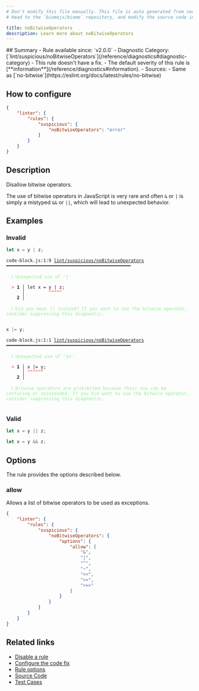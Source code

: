 ```yaml
---
# Don't modify this file manually. This file is auto generated from source, and you will lose your changes next time the website is built.
# Head to the `biomejs/biome` repository, and modify the source code in there.

title: noBitwiseOperators
description: Learn more about noBitwiseOperators
---
```


<Tabs>
<TabItem label="JavaScript (and super languages)" icon="seti:javascript">
## Summary
- Rule available since: `v2.0.0`
- Diagnostic Category: [`lint/suspicious/noBitwiseOperators`](/reference/diagnostics#diagnostic-category)
- This rule doesn't have a fix.
- The default severity of this rule is [**information**](/reference/diagnostics#information).
- Sources: 
  - Same as [`no-bitwise`](https://eslint.org/docs/latest/rules/no-bitwise)

## How to configure
```json title="biome.json"
{
	"linter": {
		"rules": {
			"suspicious": {
				"noBitwiseOperators": "error"
			}
		}
	}
}

```
## Description
Disallow bitwise operators.

The use of bitwise operators in JavaScript is very rare and often `&` or `|` is simply a mistyped `&&` or `||`,
which will lead to unexpected behavior.

## Examples

### Invalid

```js
let x = y | z;
```

<pre class="language-text"><code class="language-text">code-block.js:1:9 <a href="https://biomejs.dev/linter/rules/no-bitwise-operators">lint/suspicious/noBitwiseOperators</a> ━━━━━━━━━━━━━━━━━━━━━━━━━━━━━━━━━━━━━━━━━━━━━━━<br /><br />  <strong><span style="color: lightgreen;">ℹ</span></strong> <span style="color: lightgreen;">Unexpected use of '</span><span style="color: lightgreen;"><strong>|</strong></span><span style="color: lightgreen;">'.</span><br />  <br />  <strong><span style="color: Tomato;">&gt;</span></strong> <strong>1 │ </strong>let x = y | z;<br />   <strong>   │ </strong>        <strong><span style="color: Tomato;">^</span></strong><strong><span style="color: Tomato;">^</span></strong><strong><span style="color: Tomato;">^</span></strong><strong><span style="color: Tomato;">^</span></strong><strong><span style="color: Tomato;">^</span></strong><br />    <strong>2 │ </strong><br />  <br />  <strong><span style="color: lightgreen;">ℹ</span></strong> <span style="color: lightgreen;">Did you mean || instead? If you want to use the bitwise operator, consider suppressing this diagnostic.</span><br />  <br /></code></pre>

```js
x |= y;
```

<pre class="language-text"><code class="language-text">code-block.js:1:1 <a href="https://biomejs.dev/linter/rules/no-bitwise-operators">lint/suspicious/noBitwiseOperators</a> ━━━━━━━━━━━━━━━━━━━━━━━━━━━━━━━━━━━━━━━━━━━━━━━<br /><br />  <strong><span style="color: lightgreen;">ℹ</span></strong> <span style="color: lightgreen;">Unexpected use of '</span><span style="color: lightgreen;"><strong>|=</strong></span><span style="color: lightgreen;">'.</span><br />  <br />  <strong><span style="color: Tomato;">&gt;</span></strong> <strong>1 │ </strong>x |= y;<br />   <strong>   │ </strong><strong><span style="color: Tomato;">^</span></strong><strong><span style="color: Tomato;">^</span></strong><strong><span style="color: Tomato;">^</span></strong><strong><span style="color: Tomato;">^</span></strong><strong><span style="color: Tomato;">^</span></strong><strong><span style="color: Tomato;">^</span></strong><br />    <strong>2 │ </strong><br />  <br />  <strong><span style="color: lightgreen;">ℹ</span></strong> <span style="color: lightgreen;">Bitwise operators are prohibited because their use can be confusing or unintended. If you did want to use the bitwise operator, consider suppressing this diagnostic.</span><br />  <br /></code></pre>

### Valid

```js
let x = y || z;
```

```js
let x = y && z;
```

## Options

The rule provides the options described below.

### allow

Allows a list of bitwise operators to be used as exceptions.

```json title='biome.json'
{
	"linter": {
		"rules": {
			"suspicious": {
				"noBitwiseOperators": {
					"options": {
						"allow": [
							"&",
							"|",
							"^",
							"~",
							"<<",
							">>",
							">>>"
						]
					}
				}
			}
		}
	}
}

```

## Related links

- [Disable a rule](/linter/#disable-a-rule)
- [Configure the code fix](/linter#configure-the-code-fix)
- [Rule options](/linter/#rule-options)
- [Source Code](https://github.com/biomejs/biome/blob/main/crates/biome_js_analyze/src/lint/suspicious/no_bitwise_operators.rs)
- [Test Cases](https://github.com/biomejs/biome/blob/main/crates/biome_js_analyze/tests/specs/suspicious/noBitwiseOperators)

</TabItem>
</Tabs>

